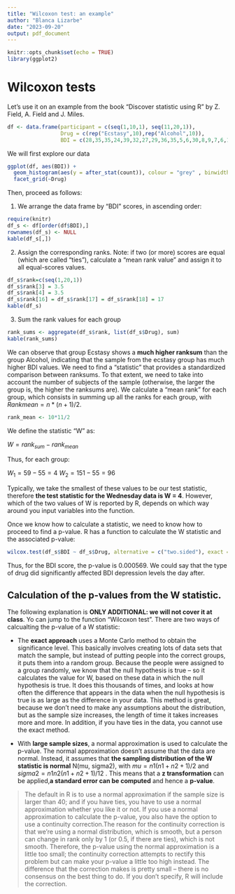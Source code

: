 ```yaml
---
title: "Wilcoxon test: an example"
author: "Blanca Lizarbe"
date: "2023-09-20"
output: pdf_document
---
```


```r
knitr::opts_chunk$set(echo = TRUE)
library(ggplot2)
```

# Wilcoxon tests

Let's use it on an example from the book "Discover statistic using R" by Z. Field, A. Field and J. Miles.

```r
df <- data.frame(participant = c(seq(1,10,1), seq(11,20,1)), 
                 Drug = c(rep("Ecstasy",10),rep("Alcohol",10)), 
                 BDI = c(28,35,35,24,39,32,27,29,36,35,5,6,30,8,9,7,6,17,3,10))
```
We will first explore our data
```r
ggplot(df, aes(BDI)) +
  geom_histogram(aes(y = after_stat(count)), colour = "grey" , binwidth = 2) + 
  facet_grid(~Drug)

```

Then, proceed as follows:  

1. We arrange the data frame by "BDI" scores, in ascending order:
```r
require(knitr)
df_s <- df[order(df$BDI),]
rownames(df_s) <- NULL
kable(df_s[,])
```
2. Assign the corresponding ranks. Note: if two (or more) scores are equal (which are called "ties"), calculate a "mean rank value" and assign it to all equal-scores values.
```r
df_s$rank=c(seq(1,20,1))
df_s$rank[3] = 3.5
df_s$rank[4] = 3.5
df_s$rank[16] = df_s$rank[17] = df_s$rank[18] = 17
kable(df_s)
```
3. Sum the rank values for each group
```r
rank_sums <- aggregate(df_s$rank, list(df_s$Drug), sum)
kable(rank_sums)
```
We can observe that group Ecstasy shows a **much higher ranksum**  than the group Alcohol, indicating that the sample from the ecstasy group has much higher BDI values. We need to find a "statistic" that provides a standardized comparison between ranksums. To that extent, we need to take into account the number of subjects of the sample (otherwise, the larger the group is, the higher the ranksums are). We calculate a "mean rank" for each group, which consists in summing up all the ranks for each group, with $Rankmean = n*(n+1)/2$.

```r
rank_mean <- 10*11/2
```

We define the statistic "W" as:

$W = rank_{sum}-rank_{mean}$  

Thus, for each group:

$W_1=59-55 = 4$
$W_2=151-55 = 96$

Typically, we take the smallest of these values to be our test statistic, therefore **the test statistic for the Wednesday data is W = 4**. However, which of the two values of W is reported by R, depends on which way around you input variables into the function.

Once we know how to calculate a statistic, we need to know how to proceed to find a p-value. R has a function to calculate the W statistic and the associated p-value:

```r
wilcox.test(df_s$BDI ~ df_s$Drug, alternative = c("two.sided"), exact = NULL)
```
Thus, for the BDI score, the p-value is 0.000569. We could say that the type of drug did  significantly affected BDI depression levels the day after.

## Calculation of the p-values from the W statistic.

The following explanation is **ONLY ADDITIONAL: we will not cover it at class**. Yo can jump to the function "Wilcoxon test". There are two ways of calcualting the p-value of a W statistic:

+ The **exact approach** uses a Monte Carlo method to obtain the significance level. This basically involves creating lots of data sets that match the sample, but instead of putting people into the correct groups, it puts them into a random group. Because the people were assigned to a group randomly, we know that the null hypothesis is true – so it calculates the value for W, based on these data in which the null hypothesis is true. It does this thousands of times, and looks at how often the difference that appears in the data when the null hypothesis is true is as large as the difference in your data. This method is great, because we don’t need to make any assumptions about the distribution, but as the sample size increases, the length of time it takes increases more and more. In addition, if you have ties in the data, you cannot use the exact method.

+ With **large sample sizes**, a normal approximation is used to calculate the p-value. The normal approximation doesn’t assume that the data are normal. Instead, it assumes that **the sampling distribution of the W statistic is normal** N(mu, sigma2), with $mu = n1(n1 + n2 +1)/2$ and  $sigma2 = n1n2(n1 + n2 +1)/12$ . This means that a **z transformation** can be applied,**a standard error can be computed** and hence a **p-value**.

> The default in R is to use a normal approximation if the sample size is larger than 40; and if you have ties, you have to use a normal approximation whether you like it or not. If you use a normal approximation to calculate the p-value, you also have the option to use a continuity correction.The reason for the continuity correction is that we’re using a normal distribution, which is smooth, but a person can change in rank only by 1 (or 0.5, if there are ties), which is not smooth. Therefore, the p-value using the normal approximation is a little too small; the continuity correction attempts to rectify this problem but can make your p-value a little too high instead. The difference that the correction makes is pretty small – there is no consensus on the best thing to do. If you don’t specify, R will include the correction.


